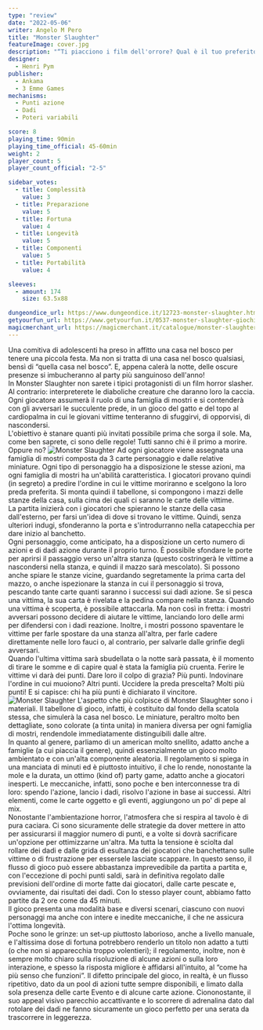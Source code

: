 ```yaml
---
type: "review"
date: "2022-05-06"
writer: Angelo M Pero
title: "Monster Slaughter"
featureImage: cover.jpg
description: "“Ti piacciono i film dell'orrore? Qual è il tuo preferito?”"
designer:
  - Henri Pym
publisher:
  - Ankama
  - 3 Emme Games
mechanisms:
  - Punti azione
  - Dadi
  - Poteri variabili

score: 8
playing_time: 90min
playing_time_official: 45-60min
weight: 2
player_count: 5
player_count_official: "2-5"

sidebar_votes:
  - title: Complessità
    value: 3
  - title: Preparazione
    value: 5
  - title: Fortuna
    value: 4
  - title: Longevità
    value: 5
  - title: Componenti
    value: 5
  - title: Portabilità
    value: 4

sleeves:
  - amount: 174
    size: 63.5x88

dungeondice_url: https://www.dungeondice.it/12723-monster-slaughter.html
getyourfun_url: https://www.getyourfun.it/0537-monster-slaughter-giochi-avventura.html
magicmerchant_url: https://magicmerchant.it/catalogue/monster-slaughter-39812/
---
```


<Setting>
  Una comitiva di adolescenti ha preso in affitto una casa nel bosco per tenere una piccola festa. Ma non si tratta di
  una casa nel bosco qualsiasi, bensì di “quella casa nel bosco”. E, appena calerà la notte, delle oscure presenze si
  imbucheranno al party più sanguinoso dell'anno! <br />
  In Monster Slaughter non sarete i tipici protagonisti di un film horror slasher. Al contrario: interpreterete le diaboliche
  creature che daranno loro la caccia. Ogni giocatore assumerà il ruolo di una famiglia di mostri e si contenderà con gli
  avversari le succulente prede, in un gioco del gatto e del topo al cardiopalma in cui le giovani vittime tenteranno di
  sfuggirvi, di opporvisi, di nascondersi.
  <br />
  L'obiettivo è stanare quanti più invitati possibile prima che sorga il sole. Ma, come ben saprete, ci sono delle regole!
  Tutti sanno chi è il primo a morire. Oppure no?
</Setting>

<img src="./game1.jpg" alt="Monster Slaughter" />

<Rules>
  Ad ogni giocatore viene assegnata una famiglia di mostri composta da 3 carte personaggio e dalle relative miniature.
  Ogni tipo di personaggio ha a disposizione le stesse azioni, ma ogni famiglia di mostri ha un'abilità caratteristica.
  I giocatori provano quindi (in segreto) a predire l'ordine in cui le vittime moriranno e scelgono la loro preda
  preferita. Si monta quindi il tabellone, si compongono i mazzi delle stanze della casa, sulla cima dei quali ci
  saranno le carte delle vittime.
  <br />
  La partita inizierà con i giocatori che spieranno le stanze della casa dall'esterno, per farsi un'idea di dove si
  trovano le vittime. Quindi, senza ulteriori indugi, sfonderanno la porta e s'introdurranno nella catapecchia per dare
  inizio al banchetto.
  <br />
  Ogni personaggio, come anticipato, ha a disposizione un certo numero di azioni e di dadi azione durante il proprio
  turno. È possibile sfondare le porte per aprirsi il passaggio verso un'altra stanza (questo costringerà le vittime a
  nascondersi nella stanza, e quindi il mazzo sarà mescolato). Si possono anche spiare le stanze vicine, guardando
  segretamente la prima carta del mazzo, o anche ispezionare la stanza in cui il personaggio si trova, pescando tante
  carte quanti saranno i successi sui dadi azione. Se si pesca una vittima, la sua carta è rivelata e la pedina compare
  nella stanza. Quando una vittima è scoperta, è possibile attaccarla. Ma non così in fretta: i mostri avversari possono
  decidere di aiutare le vittime, lanciando loro delle armi per difendersi con i dadi reazione. Inoltre, i mostri
  possono spaventare le vittime per farle spostare da una stanza all'altra, per farle cadere direttamente nelle loro
  fauci o, al contrario, per salvarle dalle grinfie degli avversari.
  <br />
  Quando l'ultima vittima sarà sbudellata o la notte sarà passata, è il momento di tirare le somme e di capire qual è
  stata la famiglia più cruenta. Ferire le vittime vi darà dei punti. Dare loro il colpo di grazia? Più punti.
  Indovinare l'ordine in cui muoiono? Altri punti. Uccidere la preda prescelta? Molti più punti! E si capisce: chi ha
  più punti è dichiarato il vincitore.
</Rules>

<img src="./game2.jpg" alt="Monster Slaughter" />

<Feedback>
  L'aspetto che più colpisce di Monster Slaughter sono i materiali. Il tabellone di gioco, infatti, è costituito dal
  fondo della scatola stessa, che simulerà la casa nel bosco. Le miniature, peraltro molto ben dettagliate, sono
  colorate (a tinta unita) in maniera diversa per ogni famiglia di mostri, rendendole immediatamente distinguibili dalle
  altre.
  <br />
  In quanto al genere, parliamo di un american molto snellito, adatto anche a famiglie (a cui piaccia il genere), quindi
  essenzialmente un gioco molto ambientato e con un'alta componente aleatoria. Il regolamento si spiega in una manciata
  di minuti ed è piuttosto intuitivo, il che lo rende, nonostante la mole e la durata, un ottimo (kind of) party game,
  adatto anche a giocatori inesperti. Le meccaniche, infatti, sono poche e ben interconnesse tra di loro: spendo
  l'azione, lancio i dadi, risolvo l'azione in base ai successi. Altri elementi, come le carte oggetto e gli eventi,
  aggiungono un po' di pepe al mix.
  <br />
  Nonostante l'ambientazione horror, l'atmosfera che si respira al tavolo è di pura caciara. Ci sono sicuramente delle
  strategie da dover mettere in atto per assicurarsi il maggior numero di punti, e a volte si dovrà sacrificare
  un'opzione per ottimizzarne un'altra. Ma tutta la tensione è sciolta dal rollare dei dadi e dalle grida di esultanza
  dei giocatori che banchettano sulle vittime o di frustrazione per essersele lasciate scappare. In questo senso, il
  flusso di gioco può essere abbastanza imprevedibile da partita a partita e, con l'eccezione di pochi punti saldi, sarà
  in definitiva regolato dalle previsioni dell'ordine di morte fatte dai giocatori, dalle carte pescate e, ovviamente,
  dai risultati dei dadi. Con lo stesso player count, abbiamo fatto partite da 2 ore come da 45 minuti.
  <br />
  Il gioco presenta una modalità base e diversi scenari, ciascuno con nuovi personaggi ma anche con intere e inedite
  meccaniche, il che ne assicura l'ottima longevità.
  <br />
  Poche sono le grinze: un set-up piuttosto laborioso, anche a livello manuale, e l'altissima dose di fortuna potrebbero
  renderlo un titolo non adatto a tutti (o che non si apparecchia troppo volentieri); il regolamento, inoltre, non è
  sempre molto chiaro sulla risoluzione di alcune azioni o sulla loro interazione, e spesso la risposta migliore è
  affidarsi all'intuito, al “come ha più senso che funzioni”. Il difetto principale del gioco, in realtà, è un flusso
  ripetitivo, dato da un pool di azioni tutte sempre disponibili, e limato dalla sola presenza delle carte Evento e di
  alcune carte azione. Ciononostante, il suo appeal visivo parecchio accattivante e lo scorrere di adrenalina dato dal
  rotolare dei dadi ne fanno sicuramente un gioco perfetto per una serata da trascorrere in leggerezza.
</Feedback>

<Instagram id="CdNnM5kDtKn" />
